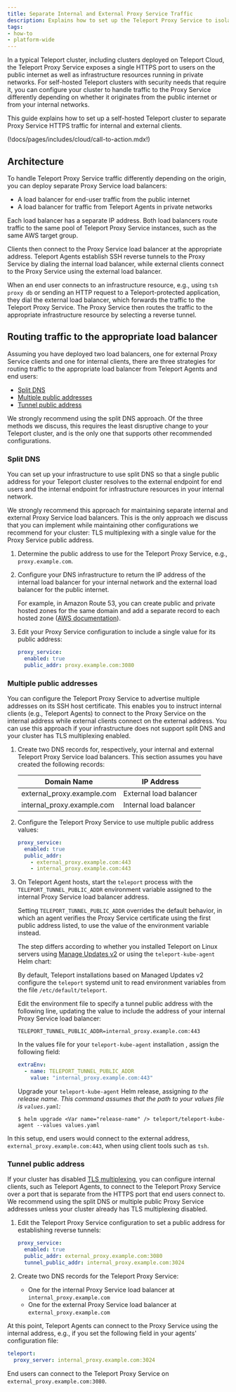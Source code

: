 ```yaml
---
title: Separate Internal and External Proxy Service Traffic
description: Explains how to set up the Teleport Proxy Service to isolate traffic from the public internet from internal client traffic.
tags:
- how-to
- platform-wide
---
```


In a typical Teleport cluster, including clusters deployed on Teleport Cloud,
the Teleport Proxy Service exposes a single HTTPS port to users on the public
internet as well as infrastructure resources running in private networks. For
self-hosted Teleport clusters with security needs that require it, you can
configure your cluster to handle traffic to the Proxy Service differently
depending on whether it originates from the public internet or from your
internal networks.

This guide explains how to set up a self-hosted Teleport cluster to separate
Proxy Service HTTPS traffic for internal and external clients.

(!docs/pages/includes/cloud/call-to-action.mdx!)

## Architecture

To handle Teleport Proxy Service traffic differently depending on the origin,
you can deploy separate Proxy Service load balancers:

- A load balancer for end-user traffic from the public internet
- A load balancer for traffic from Teleport Agents in private networks

Each load balancer has a separate IP address. Both load balancers route traffic
to the same pool of Teleport Proxy Service instances, such as the same AWS
target group.

Clients then connect to the Proxy Service load balancer at the appropriate
address. Teleport Agents establish SSH reverse tunnels to the Proxy Service by
dialing the internal load balancer, while external clients connect to the Proxy
Service using the external load balancer. 

When an end user connects to an infrastructure resource, e.g., using `tsh proxy
db` or sending an HTTP request to a Teleport-protected application, they dial
the external load balancer, which forwards the traffic to the Teleport Proxy
Service. The Proxy Service then routes the traffic to the appropriate
infrastructure resource by selecting a reverse tunnel.

## Routing traffic to the appropriate load balancer

Assuming you have deployed two load balancers, one for external Proxy Service
clients and one for internal clients, there are three strategies for routing
traffic to the appropriate load balancer from Teleport Agents and end users:

- [Split DNS](#split-dns)
- [Multiple public addresses](#multiple-public-addresses)
- [Tunnel public address](#tunnel-public-address)

<Admonition type="warning">

We strongly recommend using the split DNS approach. Of the three methods we
discuss, this requires the least disruptive change to your Teleport cluster, and
is the only one that supports other recommended configurations.

</Admonition>

### Split DNS

You can set up your infrastructure to use split DNS so that a single public
address for your Teleport cluster resolves to the external endpoint for end
users and the internal endpoint for infrastructure resources in your internal
network. 

We strongly recommend this approach for maintaining separate internal and
external Proxy Service load balancers. This is the only approach we discuss that
you can implement while maintaining other configurations we recommend for your
cluster: TLS multiplexing with a single value for the Proxy Service public
address.

1. Determine the public address to use for the Teleport Proxy Service, e.g.,
   `proxy.example.com`.

1. Configure your DNS infrastructure to return the IP address of the internal
   load balancer for your internal network and the external load balancer for
   the public internet.

   For example, in Amazon Route 53, you can create public and private hosted
   zones for the same domain and add a separate record to each hosted zone ([AWS
   documentation](https://docs.aws.amazon.com/Route53/latest/DeveloperGuide/hosted-zone-private-considerations.html#hosted-zone-private-considerations-split-view-dns)).

1. Edit your Proxy Service configuration to include a single value for its
   public address:

   ```yaml
   proxy_service:
     enabled: true
     public_addr: proxy.example.com:3080
   ```

### Multiple public addresses

You can configure the Teleport Proxy Service to advertise multiple addresses on
its SSH host certificate. This enables you to instruct internal clients (e.g.,
Teleport Agents) to connect to the Proxy Service on the internal address while
external clients connect on the external address. You can use this approach if
your infrastructure does not support split DNS and your cluster has TLS
multiplexing enabled.

1. Create two DNS records for, respectively, your internal and external Teleport
   Proxy Service load balancers. This section assumes you have created the
   following records:

   | Domain Name                | IP Address             |
   |----------------------------|------------------------|
   | external_proxy.example.com | External load balancer |
   | internal_proxy.example.com | Internal load balancer |

1. Configure the Teleport Proxy Service to use multiple public address values:

   ```yaml
   proxy_service:
     enabled: true
     public_addr: 
       - external_proxy.example.com:443
       - internal_proxy.example.com:443
   ```

1. On Teleport Agent hosts, start the `teleport` process with the
   `TELEPORT_TUNNEL_PUBLIC_ADDR` environment variable assigned to the internal
   Proxy Service load balancer address. 

   Setting `TELEPORT_TUNNEL_PUBLIC_ADDR` overrides the default behavior, in
   which an agent verifies the Proxy Service certificate using the first public
   address listed, to use the value of the environment variable instead.

   The step differs according to whether you installed Teleport on Linux servers
   using [Manage Updates v2](../../upgrading/agent-managed-updates.mdx) or
   using the `teleport-kube-agent` Helm chart:

   <Tabs>
   <TabItem label="Linux Server">

   By default, Teleport installations based on Managed Updates v2 configure the
   `teleport` systemd unit to read environment variables from the file
   `/etc/default/teleport`.
   
   Edit the environment file to specify a tunnel public address with the
   following line, updating the value to include the address of your internal
   Proxy Service load balancer:

   ```text
   TELEPORT_TUNNEL_PUBLIC_ADDR=internal_proxy.example.com:443
   ```
   </TabItem>
   <TabItem label="Kubernetes">

   In the values file for your `teleport-kube-agent` installation , assign the
   following field:

   ```yaml
   extraEnv:
     - name: TELEPORT_TUNNEL_PUBLIC_ADDR
       value: "internal_proxy.example.com:443"
   ```

   Upgrade your `teleport-kube-agent` Helm release, assigning 
   <Var name="release-name" /> to the release name. This command assumes that the
   path to your values file is `values.yaml`:

   ```code
   $ helm upgrade <Var name="release-name" /> teleport/teleport-kube-agent --values values.yaml
   ```

   </TabItem>
   </Tabs>

In this setup, end users would connect to the external address,
`external_proxy.example.com:443`, when using client tools such as `tsh`.

### Tunnel public address

If your cluster has disabled [TLS
multiplexing](../../reference/architecture/tls-routing.mdx), you can configure
internal clients, such as Teleport Agents, to connect to the Teleport Proxy
Service over a port that is separate from the HTTPS port that end users connect
to. We recommend using the split DNS or multiple public Proxy Service addresses
unless your cluster already has TLS multiplexing disabled.

1. Edit the Teleport Proxy Service configuration to set a public address for
   establishing reverse tunnels:

   ```yaml
   proxy_service:
     enabled: true
     public_addr: external_proxy.example.com:3080
     tunnel_public_addr: internal_proxy.example.com:3024
   ```

1. Create two DNS records for the Teleport Proxy Service:

   - One for the internal Proxy Service load balancer at
     `internal_proxy.example.com`
   - One for the external Proxy Service load balancer at
     `external_proxy.example.com`

At this point, Teleport Agents can connect to the Proxy Service using the
internal address, e.g., if you set the following field in your agents'
configuration file:

```yaml
teleport:
  proxy_server: internal_proxy.example.com:3024
```

End users can connect to the Teleport Proxy Service on
`external_proxy.example.com:3080`.


